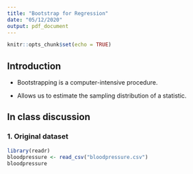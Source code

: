 ```yaml
---
title: "Bootstrap for Regression"
date: "05/12/2020"
output: pdf_document
---
```


```r
knitr::opts_chunk$set(echo = TRUE)
```

## Introduction

- Bootstrapping is a computer-intensive procedure.

- Allows us to estimate the sampling distribution of a statistic.

## In class discussion


### 1. Original dataset

```r
library(readr)
bloodpressure <- read_csv("bloodpressure.csv")
bloodpressure


```

